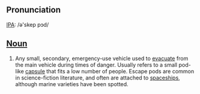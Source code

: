 ==Pronunciation==
[[IPA]]: /ə'skep pɔd/

==[[Noun]]==
# Any small, secondary, emergency-use vehicle used to [[evacuate]] from the main vehicle during times of danger. Usually refers to a small pod-like [[capsule]] that fits a low number of people. Escape pods are common in science-fiction literature, and often are attached to [[spaceship]]s, although marine varieties have been spotted.